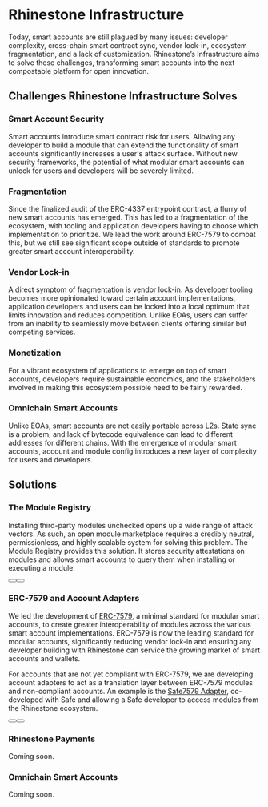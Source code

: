 
# Rhinestone Infrastructure

Today, smart accounts are still plagued by many issues: developer complexity, cross-chain smart contract sync, vendor lock-in, ecosystem fragmentation, and a lack of customization. Rhinestone’s Infrastructure aims to solve these challenges, transforming smart accounts into the next compostable platform for open innovation.

<div className="my-8">
  <ProtocolBanner width={1000} height={400} />
</div>

## Challenges Rhinestone Infrastructure Solves

### Smart Account Security

Smart accounts introduce smart contract risk for users. Allowing any developer to build a module that can extend the functionality of smart accounts significantly increases a user's attack surface. Without new security frameworks, the potential of what modular smart accounts can unlock for users and developers will be severely limited.

### Fragmentation

Since the finalized audit of the ERC-4337 entrypoint contract, a flurry of new smart accounts has emerged. This has led to a fragmentation of the ecosystem, with tooling and application developers having to choose which implementation to prioritize. We lead the work around ERC-7579 to combat this, but we still see significant scope outside of standards to promote greater smart account interoperability.

### Vendor Lock-in

A direct symptom of fragmentation is vendor lock-in. As developer tooling becomes more opinionated toward certain account implementations, application developers and users can be locked into a local optimum that limits innovation and reduces competition. Unlike EOAs, users can suffer from an inability to seamlessly move between clients offering similar but competing services.

### Monetization

For a vibrant ecosystem of applications to emerge on top of smart accounts, developers require sustainable economics, and the stakeholders involved in making this ecosystem possible need to be fairly rewarded.

### Omnichain Smart Accounts

Unlike EOAs, smart accounts are not easily portable across L2s. State sync is a problem, and lack of bytecode equivalence can lead to different addresses for different chains. With the emergence of modular smart accounts, account and module config introduces a new layer of complexity for users and developers.

## Solutions

### The Module Registry

Installing third-party modules unchecked opens up a wide range of attack vectors. As such, an open module marketplace requires a credibly neutral, permissionless, and highly scalable system for solving this problem. The Module Registry provides this solution. It stores security attestations on modules and allows smart accounts to query them when installing or executing a module.

<div className="flex flex-row gap-x-[10px] mb-8">
  <Button href="/module-registry" buttonComponent={"Module Registry"} />
  <Button
    href="http://t.me/kurt_larsen"
    buttonComponent={"Become a module Auditor"}
  />
</div>

### ERC-7579 and Account Adapters

We led the development of [ERC-7579](https://erc7579.com), a minimal standard for modular smart accounts, to create greater interoperability of modules across the various smart account implementations. ERC-7579 is now the leading standard for modular accounts, significantly reducing vendor lock-in and ensuring any developer building with Rhinestone can service the growing market of smart accounts and wallets.

For accounts that are not yet compliant with ERC-7579, we are developing account adapters to act as a translation layer between ERC-7579 modules and non-compliant accounts. An example is the [Safe7579 Adapter](/safe7579), co-developed with Safe and allowing a Safe developer to access modules from the Rhinestone ecosystem.

<div className="flex flex-row gap-x-[10px] mb-8">
  <Button href="https://erc7579.com/" buttonComponent={"ERC-7579"} />
  <Button href="/safe7579" buttonComponent={"Safe7579"} />
</div>

### Rhinestone Payments

Coming soon.

### Omnichain Smart Accounts

Coming soon.
